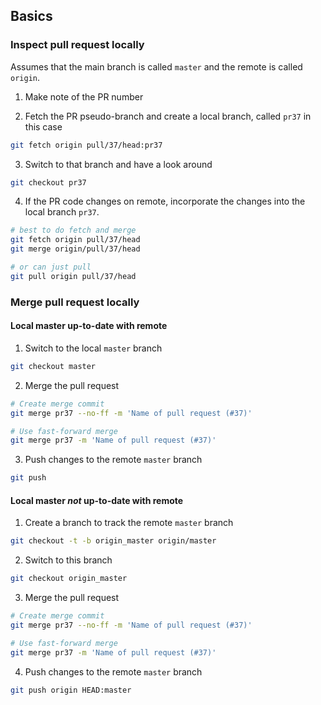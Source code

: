 ## Basics

### Inspect pull request locally

Assumes that the main branch is called `master` and the remote is called `origin`.

1. Make note of the PR number

2. Fetch the PR pseudo-branch and create a local branch, called `pr37` in
   this case

```bash
git fetch origin pull/37/head:pr37
```

3. Switch to that branch and have a look around

```bash
git checkout pr37
```

4. If the PR code changes on remote, incorporate the changes into the local
branch `pr37`.

```bash
# best to do fetch and merge
git fetch origin pull/37/head
git merge origin/pull/37/head

# or can just pull
git pull origin pull/37/head
```

### Merge pull request locally

#### Local master up-to-date with remote

1. Switch to the local `master` branch

```bash
git checkout master
```

2. Merge the pull request

```bash
# Create merge commit
git merge pr37 --no-ff -m 'Name of pull request (#37)'

# Use fast-forward merge
git merge pr37 -m 'Name of pull request (#37)'
```

3. Push changes to the remote `master` branch

```bash
git push
```

#### Local master _not_ up-to-date with remote

1. Create a branch to track the remote `master` branch

```bash
git checkout -t -b origin_master origin/master
```

2. Switch to this branch

```bash
git checkout origin_master
```

3. Merge the pull request

```bash
# Create merge commit
git merge pr37 --no-ff -m 'Name of pull request (#37)'

# Use fast-forward merge
git merge pr37 -m 'Name of pull request (#37)'
```

4. Push changes to the remote `master` branch

```bash
git push origin HEAD:master
```
